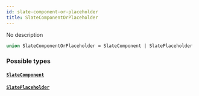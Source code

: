 ```yaml
---
id: slate-component-or-placeholder
title: SlateComponentOrPlaceholder
---
```


No description

```graphql
union SlateComponentOrPlaceholder = SlateComponent | SlatePlaceholder
```

### Possible types

#### [`SlateComponent`](/docs/graphql/objects/slate-component)

#### [`SlatePlaceholder`](/docs/graphql/objects/slate-placeholder)
